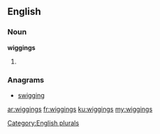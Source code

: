 ==English==

===Noun===
'''wiggings'''

# {{plural of|[[wigging]]}}

===Anagrams===
* [[swigging#English|swigging]]

[[Category:English plurals]]

[[ar:wiggings]]
[[fr:wiggings]]
[[ku:wiggings]]
[[my:wiggings]]